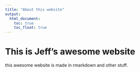 ```yaml
---
title: "About this website"
output: 
  html_document:
    toc: true
    toc_float: true
---
```


# This is Jeff's awesome website

this awesome website is made in rmarkdown and other stuff. 
